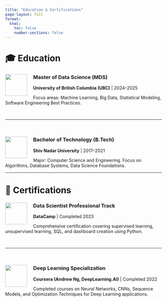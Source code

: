 ```yaml
---
title: "Education & Certifications"
page-layout: full
format:
  html:
    toc: false
    number-sections: false
---
```


<div class="section-light">

# 🎓 Education

<!-- Degree 1 -->
<div class="education-item">
  <img src="images/ubc_logo.png" width="70" style="float: left; margin-right: 20px;">
  <h3>Master of Data Science (MDS)</h3>
  <p><strong>University of British Columbia (UBC)</strong> | 2024–2025</p>
  <p>Focus areas: Machine Learning, Big Data, Statistical Modeling, Software Engineering Best Practices.</p>
</div>

<br><hr><br>

<!-- Degree 2 -->
<div class="education-item">
  <img src="images/snu_logo.png" width="70" style="float: left; margin-right: 20px;">
  <h3>Bachelor of Technology (B.Tech)</h3>
  <p><strong>Shiv Nadar University</strong> | 2017–2021</p>
  <p>Major: Computer Science and Engineering. Focus on Algorithms, Database Systems, Data Science Foundations.</p>
</div>

</div>

---

<div class="section-light">

# 📜 Certifications

<!-- Certificate 1 -->
<div class="education-item">
  <img src="images/datacamp_logo.png" width="70" style="float: left; margin-right: 20px;">
  <h3>Data Scientist Professional Track</h3>
  <p><strong>DataCamp</strong> | Completed 2023</p>
  <p>Comprehensive certification covering supervised learning, unsupervised learning, SQL, and dashboard creation using Python.</p>
</div>

<br><hr><br>

<!-- Certificate 2 -->
<div class="education-item">
  <img src="images/coursera_logo.png" width="70" style="float: left; margin-right: 20px;">
  <h3>Deep Learning Specialization</h3>
  <p><strong>Coursera (Andrew Ng, DeepLearning.AI)</strong> | Completed 2022</p>
  <p>Completed courses on Neural Networks, CNNs, Sequence Models, and Optimization Techniques for Deep Learning applications.</p>
</div>

</div>
